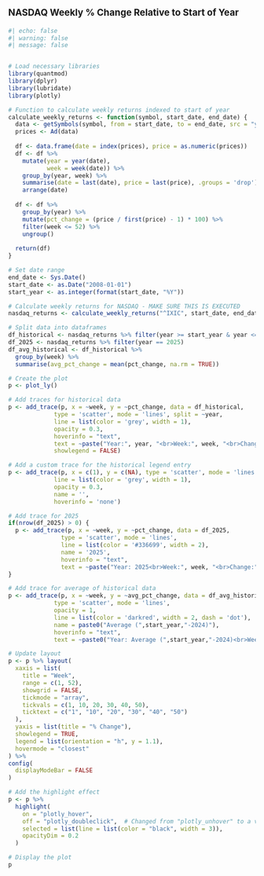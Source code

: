 ::: {style="font-size: 14pt;font-weight: bold;margin-bottom: 10px; margin-top: 20px"}
NASDAQ Weekly % Change Relative to Start of Year
:::
```r
#| echo: false
#| warning: false
#| message: false


# Load necessary libraries
library(quantmod)
library(dplyr)
library(lubridate)
library(plotly)

# Function to calculate weekly returns indexed to start of year
calculate_weekly_returns <- function(symbol, start_date, end_date) {
  data <- getSymbols(symbol, from = start_date, to = end_date, src = "yahoo", auto.assign = FALSE)
  prices <- Ad(data)
  
  df <- data.frame(date = index(prices), price = as.numeric(prices))
  df <- df %>%
    mutate(year = year(date),
           week = week(date)) %>%
    group_by(year, week) %>%
    summarise(date = last(date), price = last(price), .groups = 'drop') %>%
    arrange(date)
  
  df <- df %>%
    group_by(year) %>%
    mutate(pct_change = (price / first(price) - 1) * 100) %>%
    filter(week <= 52) %>%
    ungroup()
  
  return(df)
}

# Set date range
end_date <- Sys.Date()
start_date <- as.Date("2008-01-01")
start_year <- as.integer(format(start_date, "%Y"))

# Calculate weekly returns for NASDAQ - MAKE SURE THIS IS EXECUTED
nasdaq_returns <- calculate_weekly_returns("^IXIC", start_date, end_date)

# Split data into dataframes
df_historical <- nasdaq_returns %>% filter(year >= start_year & year <= 2024)
df_2025 <- nasdaq_returns %>% filter(year == 2025)
df_avg_historical <- df_historical %>%
  group_by(week) %>%
  summarise(avg_pct_change = mean(pct_change, na.rm = TRUE))

# Create the plot
p <- plot_ly()

# Add traces for historical data
p <- add_trace(p, x = ~week, y = ~pct_change, data = df_historical,
             type = 'scatter', mode = 'lines', split = ~year,
             line = list(color = 'grey', width = 1),
             opacity = 0.3,
             hoverinfo = "text",
             text = ~paste("Year:", year, "<br>Week:", week, "<br>Change:", round(pct_change, 2), "%"),
             showlegend = FALSE)

# Add a custom trace for the historical legend entry
p <- add_trace(p, x = c(1), y = c(NA), type = 'scatter', mode = 'lines',
             line = list(color = 'grey', width = 1),
             opacity = 0.3,
             name = '',
             hoverinfo = 'none')

# Add trace for 2025
if(nrow(df_2025) > 0) {
  p <- add_trace(p, x = ~week, y = ~pct_change, data = df_2025,
               type = 'scatter', mode = 'lines',
               line = list(color = '#336699', width = 2),
               name = '2025',
               hoverinfo = "text",
               text = ~paste("Year: 2025<br>Week:", week, "<br>Change:", round(pct_change, 2), "%"))
}

# Add trace for average of historical data
p <- add_trace(p, x = ~week, y = ~avg_pct_change, data = df_avg_historical,
             type = 'scatter', mode = 'lines',
             opacity = 1,
             line = list(color = 'darkred', width = 2, dash = 'dot'),
             name = paste0("Average (",start_year,"-2024)"),
             hoverinfo = "text",
             text = ~paste0("Year: Average (",start_year,"-2024)<br>Week:", week, "<br>Change:", round(avg_pct_change, 2), "%"))

# Update layout
p <- p %>% layout(
  xaxis = list(
    title = "Week", 
    range = c(1, 52),
    showgrid = FALSE,
    tickmode = "array",
    tickvals = c(1, 10, 20, 30, 40, 50),
    ticktext = c("1", "10", "20", "30", "40", "50")
  ),
  yaxis = list(title = "% Change"),
  showlegend = TRUE,
  legend = list(orientation = "h", y = 1.1),
  hovermode = "closest"
) %>%
config(
  displayModeBar = FALSE
)

# Add the highlight effect
p <- p %>% 
  highlight(
    on = "plotly_hover",
    off = "plotly_doubleclick",  # Changed from "plotly_unhover" to a valid option
    selected = list(line = list(color = "black", width = 3)),
    opacityDim = 0.2
  )

# Display the plot
p
```

